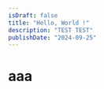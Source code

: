 ---
isDraft: false
title: "Hello, World !"
description: "TEST TEST"
publishDate: "2024-09-25"
---

# aaa